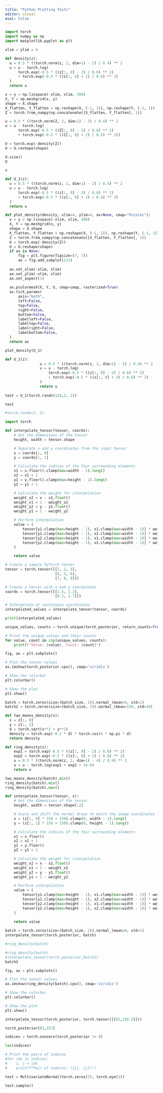 ```yaml
---
title: "Python Plotting Tests"
editor: visual
eval: False 
---
```


```python
import torch
import numpy as np
import matplotlib.pyplot as plt

xlim = ylim = 4

def density(z):
  u = 0.5 * ((torch.norm(z, 2, dim=1) - 2) / 0.4) ** 2
  u = u - torch.log(
      torch.exp(-0.5 * ((z[:, 0] - 2) / 0.6) ** 2)
      + torch.exp(-0.5 * ((z[:, 0] + 2) / 0.6) ** 2)
  )
  return u

x = y = np.linspace(-xlim, xlim, 300)
X, Y = np.meshgrid(x, y)
shape = X.shape
X_flatten, Y_flatten = np.reshape(X, (-1, 1)), np.reshape(Y, (-1, 1))
Z = torch.from_numpy(np.concatenate([X_flatten, Y_flatten], 1))

u = 0.5 * ((torch.norm(Z, 2, dim=1) - 2) / 0.4) ** 2
u = u - torch.log(
      torch.exp(-0.5 * ((Z[:, 0] - 2) / 0.6) ** 2)
      + torch.exp(-0.5 * ((Z[:, 0] + 2) / 0.6) ** 2))

U = torch.exp(-density(Z))
U = U.reshape(shape)

U.size()
U

x
```


```python



def U_1(z):
  u = 0.5 * ((torch.norm(z, 2, dim=1) - 2) / 0.4) ** 2
  u = u - torch.log(
      torch.exp(-0.5 * ((z[:, 0] - 2) / 0.6) ** 2)
      + torch.exp(-0.5 * ((z[:, 0] + 2) / 0.6) ** 2)
  )
  return u

def plot_density(density, xlim=4, ylim=4, ax=None, cmap="Purples"):
  x = y = np.linspace(-xlim, xlim, 300)
  X, Y = np.meshgrid(x, y)
  shape = X.shape
  X_flatten, Y_flatten = np.reshape(X, (-1, 1)), np.reshape(Y, (-1, 1))
  Z = torch.from_numpy(np.concatenate([X_flatten, Y_flatten], 1))
  U = torch.exp(-density(Z))
  U = U.reshape(shape)
  if ax is None:
      fig = plt.figure(figsize=(7, 7))
      ax = fig.add_subplot(111)
  
  ax.set_xlim(-xlim, xlim)
  ax.set_ylim(-xlim, xlim)
  ax.set_aspect(1)
  
  ax.pcolormesh(X, Y, U, cmap=cmap, rasterized=True)
  ax.tick_params(
      axis="both",
      left=False,
      top=False,
      right=False,
      bottom=False,
      labelleft=False,
      labeltop=False,
      labelright=False,
      labelbottom=False,
  )
  return ax

plot_density(U_1)
```

```python
def U_1(z):
                u = 0.5 * ((torch.norm(z, 2, dim=1) - 2) / 0.4) ** 2
                u = u - torch.log(
                    torch.exp(-0.5 * ((z[:, 0] - 2) / 0.6) ** 2)
                    + torch.exp(-0.5 * ((z[:, 0] + 2) / 0.6) ** 2)
                )
                return u
              
test = U_1(torch.randn(128,2, 2))

test

#torch.randn(2, 2)

```


```python
import torch

def interpolate_tensor(tensor, coords):
    # Get the dimensions of the tensor
    height, width = tensor.shape

    # Separate x and y coordinates from the input tensor
    x = coords[:, 0]
    y = coords[:, 1]

    # Calculate the indices of the four surrounding elements
    x1 = x.floor().clamp(max=width - 1).long()
    x2 = x1 + 1
    y1 = y.floor().clamp(max=height - 1).long()
    y2 = y1 + 1

    # Calculate the weight for interpolation
    weight_x2 = x - x1.float()
    weight_x1 = 1 - weight_x2
    weight_y2 = y - y1.float()
    weight_y1 = 1 - weight_y2

    # Perform interpolation
    value = (
        tensor[y1.clamp(max=height - 1), x1.clamp(max=width - 1)] * weight_x1 * weight_y1 +
        tensor[y1.clamp(max=height - 1), x2.clamp(max=width - 1)] * weight_x2 * weight_y1 +
        tensor[y2.clamp(max=height - 1), x1.clamp(max=width - 1)] * weight_x1 * weight_y2 +
        tensor[y2.clamp(max=height - 1), x2.clamp(max=width - 1)] * weight_x2 * weight_y2
    )

    return value

# Create a sample PyTorch tensor
tensor = torch.tensor([[1, 2, 3],
                       [4, 5, 6],
                       [7, 8, 9]])

# Create a tensor with x and y coordinates
coords = torch.tensor([[1.5, 2.2],
                       [0.2, 1.7]])

# Interpolate at continuous coordinates
interpolated_values = interpolate_tensor(tensor, coords)

print(interpolated_values)


```

```python
unique_values, counts = torch.unique(torch_posterior, return_counts=True)

# Print the unique values and their counts
for value, count in zip(unique_values, counts):
    print(f"Value: {value}, Count: {count}")
```

```python
fig, ax = plt.subplots()

# Plot the tensor values
ax.imshow(torch_posterior.cpu(), cmap='viridis')

# Show the colorbar
plt.colorbar()

# Show the plot
plt.show()
```


```python
batch = torch.zeros(size=(batch_size, 2)).normal_(mean=0, std=1)
batch2 = torch.zeros(size=(batch_size, 2)).normal_(mean=150, std=30)

def two_moons_density(z):
  x = z[:, 0]
  y = z[:, 1]
  d = torch.sqrt(x**2 + y**2)
  density = torch.exp(-0.2 * d) * torch.cos(4 * np.pi * d)
  return density

def ring_density(z):
    exp1 = torch.exp(-0.5 * ((z[:, 0] - 2) / 0.8) ** 2)
    exp2 = torch.exp(-0.5 * ((z[:, 0] + 2) / 0.8) ** 2)
    u = 0.5 * ((torch.norm(z, 2, dim=1) - 4) / 0.4) ** 2
    u = u - torch.log(exp1 + exp2 + 1e-6)
    return u

two_moons_density(batch).min()
ring_density(batch).min()
ring_density(batch).max()

```

```python
def interpolate_tensor(tensor, z):
    # Get the dimensions of the tensor
    height, width = tensor.shape[:2]

    # Scale and shift the normal draws to match the image coordinates
    x = (z[:, 0] * 150 + 150).clamp(0, width - 1).long()
    y = (z[:, 1] * 150 + 150).clamp(0, height - 1).long()

    # Calculate the indices of the four surrounding elements
    x1 = x.floor()
    x2 = x1 + 1
    y1 = y.floor()
    y2 = y1 + 1

    # Calculate the weight for interpolation
    weight_x2 = x - x1.float()
    weight_x1 = 1 - weight_x2
    weight_y2 = y - y1.float()
    weight_y1 = 1 - weight_y2

    # Perform interpolation
    value = (
        tensor[y1.clamp(max=height - 1), x1.clamp(max=width - 1)] * weight_x1 * weight_y1 +
        tensor[y1.clamp(max=height - 1), x2.clamp(max=width - 1)] * weight_x2 * weight_y1 +
        tensor[y2.clamp(max=height - 1), x1.clamp(max=width - 1)] * weight_x1 * weight_y2 +
        tensor[y2.clamp(max=height - 1), x2.clamp(max=width - 1)] * weight_x2 * weight_y2
    )

    return value
  
batch = torch.zeros(size=(batch_size, 2)).normal_(mean=0, std=1)
interpolate_tensor(torch_posterior, batch)

#ring_density(batch)
```


```python
#ring_density(batch)
#interpolate_tensor(torch_posterior,batch2)
batch2
```


```python
fig, ax = plt.subplots()

# Plot the tensor values
ax.imshow(ring_density(batch).cpu(), cmap='viridis')

# Show the colorbar
plt.colorbar()

# Show the plot
plt.show()
```


```python
interpolate_tensor(torch_posterior, torch.tensor([[81,156.5]]))

torch_posterior[81,157]

indices = torch.nonzero(torch_posterior != 0)

len(indices)

# Print the pairs of indices
#for idx in indices:
#    i, j = idx
#    print(f"Pair of indices: ({i}, {j})")
```

```python
test = MultivariateNormal(torch.zeros(2), torch.eye(2))

test.sample()
```

